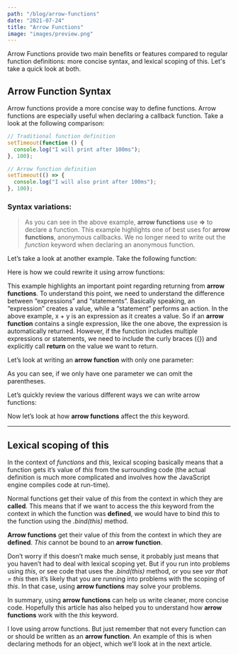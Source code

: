 ```yaml
---
path: "/blog/arrow-functions"
date: "2021-07-24"
title: "Arrow Functions"
image: "images/preview.png"
---
```


Arrow Functions provide two main benefits or features compared to regular function definitions: more concise syntax, and lexical scoping of this. Let's take a quick look at both.

## Arrow Function Syntax

Arrow functions provide a more concise way to define functions. Arrow functions are especially useful when declaring a callback function. Take a look at the following comparison:

```javascript
// Traditional function definition
setTimeout(function () {
  console.log("I will print after 100ms");
}, 100);

// Arrow function definition
setTimeout(() => {
  console.log("I will also print after 100ms");
}, 100);
```

### Syntax variations:

> As you can see in the above example, **arrow functions** use **=>** to declare a function. This example highlights one of best uses for **arrow functions**, anonymous callbacks. We no longer need to write out the _function_ keyword when declaring an anonymous function.

Let’s take a look at another example. Take the following function:

<!-- ![https://cdn-images-1.medium.com/max/2000/1*FBS0GcfuBtmj8g-8utTRUw.png](https://cdn-images-1.medium.com/max/2000/1*FBS0GcfuBtmj8g-8utTRUw.png) -->

Here is how we could rewrite it using arrow functions:

<!-- ![https://cdn-images-1.medium.com/max/2000/1*AANR7FquEonzKza4DVpVCQ.png](https://cdn-images-1.medium.com/max/2000/1*AANR7FquEonzKza4DVpVCQ.png) -->

This example highlights an important point regarding returning from **arrow functions**. To understand this point, we need to understand the difference between “expressions” and “statements”. Basically speaking, an “expression” creates a value, while a “statement” performs an action. In the above example, x + y is an expression as it creates a value. So if an **arrow function** contains a single expression, like the one above, the expression is automatically returned. However, if the function includes multiple expressions or statements, we need to include the curly braces ({}) and explicitly call **return** on the value we want to return.

Let’s look at writing an **arrow function** with only one parameter:

<!-- ![https://cdn-images-1.medium.com/max/2000/1*_hIg_H1fr3EhmFv8nWoUYA.png](https://cdn-images-1.medium.com/max/2000/1*_hIg_H1fr3EhmFv8nWoUYA.png) -->

As you can see, if we only have one parameter we can omit the parentheses.

Let’s quickly review the various different ways we can write arrow functions:

<!-- ![https://cdn-images-1.medium.com/max/2000/1*PJWWuv52VhWvDThtItQvBA.png](https://cdn-images-1.medium.com/max/2000/1*PJWWuv52VhWvDThtItQvBA.png) -->

Now let’s look at how **arrow functions** affect the _this_ keyword.

---

## Lexical scoping of this

In the context of _functions_ and _this_, lexical scoping basically means that a function gets it’s value of _this_ from the surrounding code (the actual definition is much more complicated and involves how the JavaScript engine compiles code at run-time).

Normal functions get their value of _this_ from the context in which they are **called**. This means that if we want to access the _this_ keyword from the context in which the function was **defined**, we would have to bind _this_ to the function using the _.bind(this)_ method.

**Arrow functions** get their value of _this_ from the context in which they are **defined**. _This_ cannot be bound to an **arrow function**.

Don’t worry if this doesn’t make much sense, it probably just means that you haven’t had to deal with lexical scoping yet. But if you run into problems using _this_, or see code that uses the _.bind(this)_ method, or you see _var that = this_ then it’s likely that you are running into problems with the scoping of _this_. In that case, using **arrow functions** may solve your problems.

In summary, using **arrow functions** can help us write cleaner, more concise code. Hopefully this article has also helped you to understand how **arrow functions** work with the _this_ keyword.

I love using arrow functions. But just remember that not every function can or should be written as an **arrow function**. An example of this is when declaring methods for an object, which we’ll look at in the next article.
